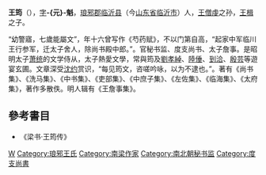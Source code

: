 '''王筠'''（{{bd|481年||549年}}），[[表字|字]]'''-{元}-魁'''，[[琅邪郡|琅邪郡]][[临沂县|临沂县]]（今[[山东省|山东省]][[临沂市|临沂市]]）人，[[王僧虔|王僧虔]]之孙，[[王楫_(南朝)|王楫]]之子。

“幼警寤，七歲能屬文”，年十六曾写作《芍药赋》，不以门第自高，“起家中军临川王行参军，迁太子舍人，除尚书殿中郎。”。官秘书监、度支尚书、太子詹事。是昭明太子[[萧统|萧统]]的文学侍从，太子熱愛文學，常與筠及[[劉孝綽|劉孝綽]]、[[陸倕|陸倕]]、[[到洽|到洽]]、[[殷芸|殷芸]]等遊宴玄圃。文章深受[[沈约|沈约]]赏识，“每见筠文，咨嗟吟咏，以为不逮也。”。著有《尚书集》、《洗马集》、《中书集》、《吏部集》、《中庶子集》、《左佐集》、《临海集》、《太府集》，著作多散佚。明人辑有《王詹事集》。
{{wikisource author|王筠}}

==參考書目==
* 《梁书·王筠传》

[[Category:南梁太府卿|W]]
[[Category:琅邪王氏|Category:琅邪王氏]]
[[Category:南梁作家|Category:南梁作家]]
[[Category:南北朝秘书监|Category:南北朝秘书监]]
[[Category:度支尚書|Category:度支尚書]]